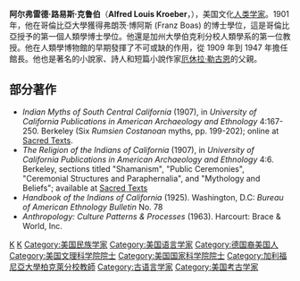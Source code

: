 {{unreferenced|time=2014-08-08T16:36:32+00:00}}
'''阿尔弗雷德·路易斯·克鲁伯'''（'''Alfred Louis Kroeber'''，{{bd|1876年|6月11日|1960年|10月5日|catIdx=K}}），美国文化[[人类学家|人类学家]]。1901 年，他在哥倫比亞大學獲得弗朗茨·博阿斯 (Franz Boas) 的博士學位，這是哥倫比亞授予的第一個人類學博士學位。他還是加州大學伯克利分校人類學系的第一位教授。他在人類學博物館的早期發揮了不可或缺的作用，從 1909 年到 1947 年擔任館長。他也是著名的小說家、詩人和短篇小說作家[[厄休拉·勒古恩|厄休拉·勒古恩]]的父親。

==部分著作==
* ''Indian Myths of South Central California'' (1907), in ''University of California Publications in American Archaeology and Ethnology'' 4:167-250. Berkeley (Six ''Rumsien Costanoan'' myths, pp. 199-202); online at [http://www.sacred-texts.com/nam/ca/scc Sacred Texts].
* ''The Religion of the Indians of California'' (1907), in ''University of California Publications in American Archaeology and Ethnology'' 4:6. Berkeley, sections titled "Shamanism", "Public Ceremonies", "Ceremonial Structures and Paraphernalia", and "Mythology and Beliefs"; available at [http://www.sacred-texts.com/nam/ca/ric Sacred Texts]
* ''Handbook of the Indians of California'' (1925). Washington, D.C: ''Bureau of American Ethnology Bulletin'' No. 78
* ''Anthropology: Culture Patterns & Processes'' (1963). Harcourt: Brace & World, Inc.


{{Authority control}}
{{DEFAULTSORT:Kroeber, Alfred Louis}}
[[Category:美国人类学家|K]]
[[Category:哥倫比亞大學校友|K]]
[[Category:美国民族学家|Category:美国民族学家]]
[[Category:美国语言学家|Category:美国语言学家]]
[[Category:德国裔美国人|Category:德国裔美国人]]
[[Category:美国文理科学院院士|Category:美国文理科学院院士]]
[[Category:美国国家科学院院士|Category:美国国家科学院院士]]
[[Category:加利福尼亞大學柏克萊分校教師|Category:加利福尼亞大學柏克萊分校教師]]
[[Category:古语言学家|Category:古语言学家]]
[[Category:美国考古学家|Category:美国考古学家]]